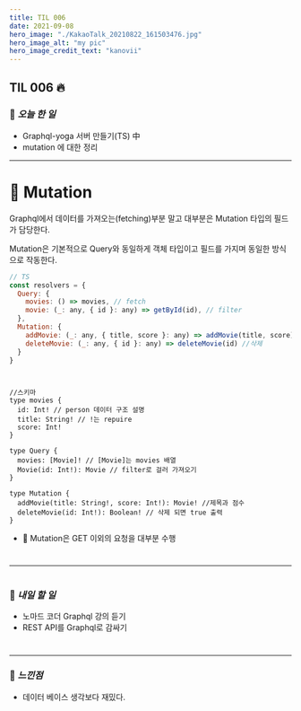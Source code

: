 ```yaml
---
title: TIL 006
date: 2021-09-08
hero_image: "./KakaoTalk_20210822_161503476.jpg"
hero_image_alt: "my pic"
hero_image_credit_text: "kanovii"
---
```


## TIL 006 🔥  
  
### 🍆 *오늘 한 일*
- Graphql-yoga 서버 만들기(TS) 中
- mutation 에 대한 정리
 * * *
#  

# 🤔 Mutation

Graphql에서 데이터를 가져오는(fetching)부분 말고 대부분은 Mutation 타입의 필드가 담당한다.  
   
Mutation은 기본적으로 Query와 동일하게 객체 타입이고 필드를 가지며 동일한 방식으로 작동한다.  


```javascript
// TS
const resolvers = {
  Query: {
    movies: () => movies, // fetch
    movie: (_: any, { id }: any) => getById(id), // filter
  },
  Mutation: {
    addMovie: (_: any, { title, score }: any) => addMovie(title, score), //추가
    deleteMovie: (_: any, { id }: any) => deleteMovie(id) //삭제
  }
}

```
#  

```
//스키마
type movies {
  id: Int! // person 데이터 구조 설명
  title: String! // !는 repuire 
  score: Int!  
}

type Query {
  movies: [Movie]! // [Movie]는 movies 배열
  Movie(id: Int!): Movie // filter로 걸러 가져오기 
}

type Mutation {
  addMovie(title: String!, score: Int!): Movie! //제목과 점수
  deleteMovie(id: Int!): Boolean! // 삭제 되면 true 출력
}

```

- 🚧 Mutation은 GET 이외의 요청을 대부분 수행

#  
* * *  

#  
### 🍆 *내일 할 일*    
- 노마드 코더 Graphql 강의 듣기  
- REST API를 Graphql로 감싸기  
#  
  * * *  
### 🍆 *느낀점* 
- 데이터 베이스 생각보다 재밌다.
